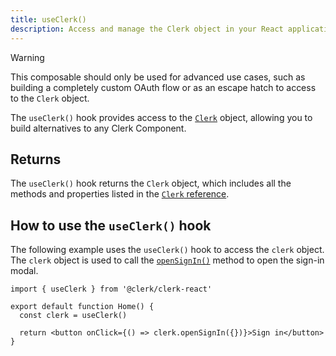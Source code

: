 ```yaml
---
title: useClerk()
description: Access and manage the Clerk object in your React application with Clerk's useClerk() hook.
---
```


> [!WARNING]
> This composable should only be used for advanced use cases, such as building a completely custom OAuth flow or as an escape hatch to access to the `Clerk` object.

The `useClerk()` hook provides access to the [`Clerk`](/docs/references/javascript/clerk/clerk) object, allowing you to build alternatives to any Clerk Component.

## Returns

The `useClerk()` hook returns the `Clerk` object, which includes all the methods and properties listed in the [`Clerk` reference](/docs/references/javascript/clerk/clerk).

## How to use the `useClerk()` hook

The following example uses the `useClerk()` hook to access the `clerk` object. The `clerk` object is used to call the [`openSignIn()`](/docs/references/javascript/clerk/clerk#sign-in) method to open the sign-in modal.

```tsx {{ filename: 'src/Home.tsx' }}
import { useClerk } from '@clerk/clerk-react'

export default function Home() {
  const clerk = useClerk()

  return <button onClick={() => clerk.openSignIn({})}>Sign in</button>
}
```
